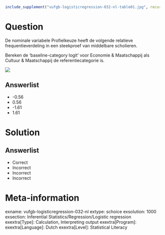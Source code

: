 ```r
include_supplement("vufgb-logisticregression-032-nl-table01.jpg", recursive = TRUE)
```

Question
========

De nominale variabele Profielkeuze heeft de volgende relatieve frequentieverdeling in een steekproef van middelbare scholieren.

Bereken de ‘baseline-category logit’ voor Economie & Maatschappij als Cultuur & Maatschappij de referentiecategorie is.

![](vufgb-logisticregression-032-nl-table01.jpg)
  
Answerlist
----------
* -0.56
* 0.56
* -1.61
* 1.61

Solution
========

Answerlist
----------
* Correct
* Incorrect
* Incorrect
* Incorrect

Meta-information
================
exname: vufgb-logisticregression-032-nl
extype: schoice
exsolution: 1000
exsection: Inferential Statistics/Regression/Logistic regression
exextra[Type]: Calculation, Interpreting output
exextra[Program]: 
exextra[Language]: Dutch
exextra[Level]: Statistical Literacy
